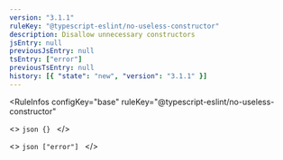 ```yaml
---
version: "3.1.1"
ruleKey: "@typescript-eslint/no-useless-constructor"
description: Disallow unnecessary constructors
jsEntry: null
previousJsEntry: null
tsEntry: ["error"]
previousTsEntry: null
history: [{ "state": "new", "version": "3.1.1" }]
---
```


<RuleInfos 
  configKey="base" 
  ruleKey="@typescript-eslint/no-useless-constructor" 
>
  <>
    ```json
    {}
    ```
  </>

  <>
    ```json
    ["error"]
    ```
  </>
</RuleInfos>
